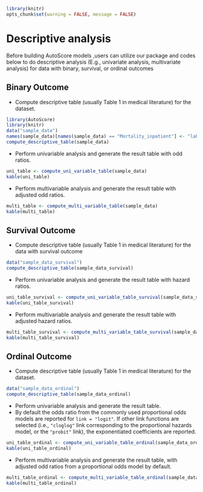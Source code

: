 ```r
library(knitr)
opts_chunk$set(warning = FALSE, message = FALSE)
```

# Descriptive analysis 

Before building AutoScore models ,users can utilize our package and codes below to do descriptive analysis (E.g., univariate analysis, multivariate analysis) for data with binary, survival, or ordinal outcomes


## Binary Outcome

- Compute descriptive table (usually Table 1 in medical literature) for the dataset.
```r
library(AutoScore)
library(knitr)
data("sample_data")
names(sample_data)[names(sample_data) == "Mortality_inpatient"] <- "label"
compute_descriptive_table(sample_data)
```

- Perform univariable analysis and generate the result table with odd ratios.
```r

uni_table <- compute_uni_variable_table(sample_data)
kable(uni_table)
```

- Perform multivariable analysis and generate the result table with adjusted odd ratios.
```r
multi_table <- compute_multi_variable_table(sample_data)
kable(multi_table)
```


## Survival Outcome

- Compute descriptive table (usually Table 1 in medical literature) for the data with survival outcome
```r
data("sample_data_survival")
compute_descriptive_table(sample_data_survival)
```

- Perform univariable analysis and generate the result table with hazard ratios.
```r
uni_table_survival <- compute_uni_variable_table_survival(sample_data_survival)
kable(uni_table_survival)
```

- Perform multivariable analysis and generate the result table with adjusted hazard ratios.
```r
multi_table_survival <- compute_multi_variable_table_survival(sample_data_survival)
kable(multi_table_survival)
```


## Ordinal Outcome {#ordinal}

- Compute descriptive table (usually Table 1 in medical literature) for the dataset.

```r
data("sample_data_ordinal")
compute_descriptive_table(sample_data_ordinal)
```

- Perform univariable analysis and generate the result table. 
- By default the odds ratio from the commonly used proportional odds models are
reported for `link = "logit"`. If other link functions are selected (i.e., 
`"cloglog"` link corresponding to the proportional hazards model, or the 
`"probit"` link), the exponentiated coefficients are reported.

```r
uni_table_ordinal <- compute_uni_variable_table_ordinal(sample_data_ordinal)
kable(uni_table_ordinal)
```

- Perform multivariable analysis and generate the result table, with adjusted odd
ratios from a proportional odds model by default.

```r
multi_table_ordinal <- compute_multi_variable_table_ordinal(sample_data_ordinal)
kable(multi_table_ordinal)
```
